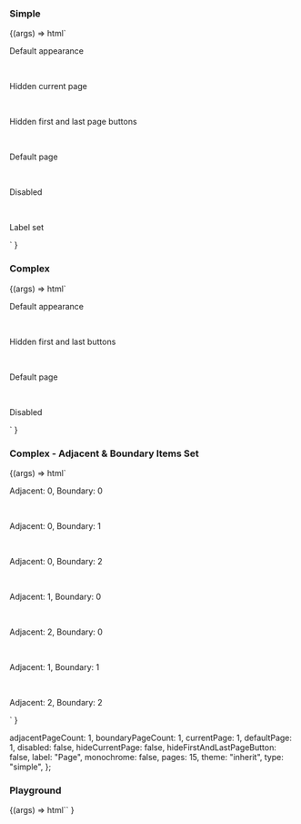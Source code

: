 
<Meta title="Web Components/Pagination" component="Pagination" />

<Description markdown={readme} />

### Simple

<Canvas>
  <Story name="Simple" parameters={{ loki: { skip: true } }}>
    {(args) =>
      html`
        <p>Default appearance</p>
        <ic-pagination pages="15"></ic-pagination>
        <br />
        <p>Hidden current page</p>
        <ic-pagination pages="15" hide-current-page></ic-pagination>
        <br />
        <p>Hidden first and last page buttons</p>
        <ic-pagination
          pages="15"
          hide-first-and-last-page-button
        ></ic-pagination>
        <br />
        <p>Default page</p>
        <ic-pagination pages="15" default-page="3"></ic-pagination>
        <br />
        <p>Disabled</p>
        <ic-pagination pages="15" disabled></ic-pagination>
        <br />
        <p>Label set</p>
        <ic-pagination pages="15" label="Label"></ic-pagination>
      `
    }
  </Story>
</Canvas>

### Complex

<Canvas>
  <Story name="Complex" parameters={{ loki: { skip: true } }}>
    {(args) =>
      html`
        <p>Default appearance</p>
        <ic-pagination pages="15" type="complex"></ic-pagination>
        <br />
        <p>Hidden first and last buttons</p>
        <ic-pagination
          pages="15"
          type="complex"
          hide-first-and-last-page-button
        ></ic-pagination>
        <br />
        <p>Default page</p>
        <ic-pagination
          pages="15"
          type="complex"
          default-page="7"
        ></ic-pagination>
        <br />
        <p>Disabled</p>
        <ic-pagination pages="15" type="complex" disabled></ic-pagination>
      `
    }
  </Story>
</Canvas>

### Complex - Adjacent & Boundary Items Set

<Canvas>
  <Story
    name="Complex - Adjacent & Boundary Items Set"
    parameters={{ loki: { skip: true } }}
  >
    {(args) =>
      html`
  <p style={{ padding: 10 }}>Adjacent: 0, Boundary: 0</p>
      <ic-pagination
        pages="15"
        type="complex"
        adjacent-page-count="0"
        boundary-page-count="0"
      ></ic-pagination>
      <br/>
      <p style={{ padding: 10 }}>Adjacent: 0, Boundary: 1</p>
      <ic-pagination
        pages="15"
        type="complex"
        adjacent-page-count="0"
        boundary-page-count="1"
      ></ic-pagination>
      <br/>
      <p style={{ padding: 10 }}>Adjacent: 0, Boundary: 2</p>
      <ic-pagination
        pages="15"
        type="complex"
        adjacent-page-count="0"
        boundary-page-count="2"
      ></ic-pagination>
      <br/>
      <p style={{ padding: 10 }}>Adjacent: 1, Boundary: 0</p>
      <ic-pagination
        pages="15"
        type="complex"
        adjacent-page-count="1"
        boundary-page-count="0"
      ></ic-pagination>
      <br/>
      <p style={{ padding: 10 }}>Adjacent: 2, Boundary: 0</p>
      <ic-pagination
        pages="15"
        type="complex"
        adjacent-page-count="2"
        boundary-page-count="0"
      ></ic-pagination>
      <br/>
      <p style={{ padding: 10 }}>Adjacent: 1, Boundary: 1</p>
      <ic-pagination pages="15" type="complex" ></ic-pagination>
      <br/>
      <p style={{ padding: 10 }}>Adjacent: 2, Boundary: 2</p>
      <ic-pagination
        pages="15"
        type="complex"
        adjacent-page-count="2"
        boundary-page-count="2"
      ></ic-pagination>
     `
    }
  </Story>
</Canvas>

  adjacentPageCount: 1,
  boundaryPageCount: 1,
  currentPage: 1,
  defaultPage: 1,
  disabled: false,
  hideCurrentPage: false,
  hideFirstAndLastPageButton: false,
  label: "Page",
  monochrome: false,
  pages: 15,
  theme: "inherit",
  type: "simple",
};

### Playground

<Canvas>
  <Story
    args={defaultArgs}
    argTypes={{
      theme: {
        options: ["inherit", "light", "dark"],
        control: { type: "inline-radio" },
      },
      type: {
        options: ["simple", "complex"],
        control: { type: "inline-radio" },
      },
    }}
    name="Playground"
    parameters={{ loki: { skip: true } }}
  >
    {(args) =>
      html`<ic-pagination
        adjacent-page-count=${args.adjacentPageCount}
        boundary-page-count=${args.boundaryPageCount}
        current-page=${args.currentPage}
        default-page=${args.defaultPage}
        disabled=${args.disabled}
        hide-current-page=${args.hideCurrentPage}
        hide-first-and-last-page-button=${args.hideFirstAndLastPageButton}
        label=${args.label}
        monochrome=${args.monochrome}
        pages=${args.pages}
        theme=${args.theme}
        type=${args.type}
      ></ic-pagination>`
    }
  </Story>
</Canvas>
